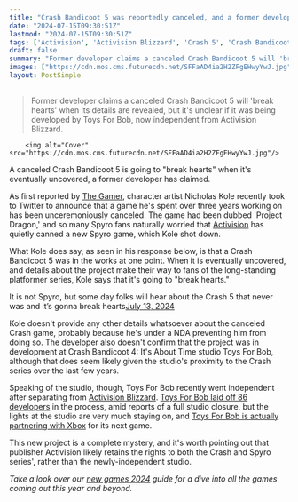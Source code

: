 ```yaml
---
title: "Crash Bandicoot 5 was reportedly canceled, and a former developer says it'll 'break hearts' for fans of the platforming series"
date: "2024-07-15T09:30:51Z"
lastmod: "2024-07-15T09:30:51Z"
tags: ['Activision', 'Activision Blizzard', 'Crash 5', 'Crash Bandicoot', "Crash Bandicoot 4: It's About Time", 'Nintendo', 'Platformer', 'PlayStation', 'Spyro', 'Spyro Reignited Trilogy', 'Toys For Bob', 'Xbox']
draft: false
summary: "Former developer claims a canceled Crash Bandicoot 5 will 'break hearts' when its details are revealed, but it's unclear if it was being developed by Toys For Bob, now independent from Activision Blizzard."
images: ["https://cdn.mos.cms.futurecdn.net/SFFaAD4ia2H2ZFgEHwyYwJ.jpg"]
layout: PostSimple
---
```

> Former developer claims a canceled Crash Bandicoot 5 will 'break hearts' when its details are revealed, but it's unclear if it was being developed by Toys For Bob, now independent from Activision Blizzard.


        <img alt="Cover" src="https://cdn.mos.cms.futurecdn.net/SFFaAD4ia2H2ZFgEHwyYwJ.jpg"/>
        
A canceled Crash Bandicoot 5 is going to "break hearts" when it's eventually uncovered, a former developer has claimed.

As first reported by [The Gamer](https://www.thegamer.com/crash-bandicoot-4-designer-suggests-confirms-toys-for-bob-crash-5-concept-was-cancelled/), character artist Nicholas Kole recently took to Twitter to announce that a game he's spent over three years working on has been unceremoniously canceled. The game had been dubbed 'Project Dragon,' and so many Spyro fans naturally worried that [Activision](https://www.gamesradar.com/tag/activision/) has quietly canned a new Spyro game, which Kole shot down.

What Kole does say, as seen in his response below, is that a Crash Bandicoot 5 was in the works at one point. When it is eventually uncovered, and details about the project make their way to fans of the long-standing platformer series, Kole says that it's going to "break hearts."

It is not Spyro, but some day folks will hear about the Crash 5 that never was and it’s gonna break hearts[July 13, 2024](https://twitter.com/FromHappyRock/status/1812003288193335509)

Kole doesn't provide any other details whatsoever about the canceled Crash game, probably because he's under a NDA preventing him from doing so. The developer also doesn't confirm that the project was in development at Crash Bandicoot 4: It's About Time studio Toys For Bob, although that does seem likely given the studio's proximity to the Crash series over the last few years.

Speaking of the studio, though, Toys For Bob recently went independent after separating from [Activision Blizzard](https://www.gamesradar.com/tag/activision-blizzard/). [Toys For Bob laid off 86 developers](https://www.gamesradar.com/spyro-and-crash-bandicoot-developer-lays-off-at-least-86-developers-amid-mistaken-reports-of-full-studio-closure/) in the process, amid reports of a full studio closure, but the lights at the studio are very much staying on, and [Toys For Bob is actually partnering with Xbox](https://www.gamesradar.com/games/platformer/spyro-remake-devs-are-officially-partnering-with-xbox-on-their-next-game-and-the-teaser-already-has-fans-convinced-its-a-new-spyro-game/) for its next game. 

This new project is a complete mystery, and it's worth pointing out that publisher Activision likely retains the rights to both the Crash and Spyro series', rather than the newly-independent studio.

*Take a look over our *[<em>new games 2024</em>](https://www.gamesradar.com/video-game-release-dates/)* guide for a dive into all the games coming out this year and beyond.*
        